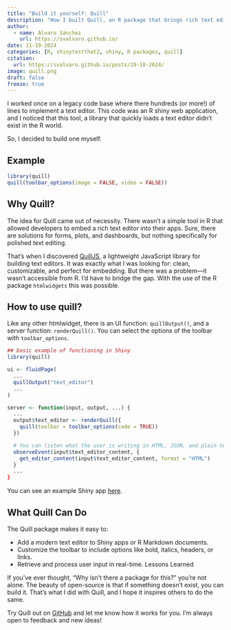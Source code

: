 ```yaml
---
title: "Build it yourself: Quill"
description: "How I built Quill, an R package that brings rich text editing to Shiny and R Markdown using QuillJS"
author:
  - name: Álvaro Sánchez
    url: https://svalvaro.github.io/
date: 11-19-2024
categories: [R, shinytestthat2, shiny, R packages, quill]
citation: 
  url: https://svalvaro.github.io/posts/19-10-2024/ 
image: quill.png
draft: false 
freeze: true
---
```


I worked once on a legacy code base where there hundreds (or more!) of lines to implement a text editor.
This code was an R shiny web application, and I noticed that this tool, a library that quickly loads
a text editor didn't exist in the R world.

So, I decided to build one myself. 

## Example

```r
library(quill)
quill(toolbar_options(image = FALSE, video = FALSE))
```

## Why Quill?
The idea for Quill came out of necessity. There wasn’t a simple tool in R that allowed developers to embed a rich text editor into their apps. Sure, there are solutions for forms, plots, and dashboards, but nothing specifically for polished text editing.

That’s when I discovered [QuillJS](https://quilljs.com/), a lightweight JavaScript library for building text editors. It was exactly what I was looking for: clean, customizable, and perfect for embedding. But there was a problem—it wasn’t accessible from R. I’d have to bridge the gap. With the use of the
R package `htmlwidgets` this was possible.

## How to use quill?

Like any other htmlwidget, there is an UI function: `quillOutput()`, and a server function: `renderQuill()`. You can select the options of the toolbar with `toolbar_options`.

```r
## basic example of functioning in Shiny
library(quill)

ui <- fluidPage(
  ... 
  quillOutput("text_editor")
  ...
)

server <- function(input, output, ...) {
  ...
  output$text_editor <- renderQuill({
    quill(toolbar = toolbar_options(code = TRUE)) 
  })

  # You can listen what the user is writing in HTML, JSON, and plain text
  observeEvent(input$text_editor_content, {
    get_editor_content(input$text_editor_content, format = "HTML")
  }
  ...
}
```

You can see an example Shiny app [here](https://github.com/svalvaro/quill/blob/main/inst/examples/shiny/app.R).

## What Quill Can Do
The Quill package makes it easy to:

- Add a modern text editor to Shiny apps or R Markdown documents.
- Customize the toolbar to include options like bold, italics, headers, or links.
- Retrieve and process user input in real-time.
Lessons Learned

If you’ve ever thought, “Why isn’t there a package for this?” you’re not alone. The beauty of open-source is that if something doesn’t exist, you can build it. That’s what I did with Quill, and I hope it inspires others to do the same.


Try Quill out on [GitHub](https://github.com/svalvaro/quill) and let me know how it works for you. I’m always open to feedback and new ideas!